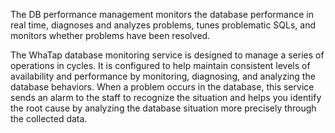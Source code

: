 The DB performance management monitors the database performance in real time, diagnoses and analyzes problems, tunes problematic SQLs, and monitors whether problems have been resolved. 

The WhaTap database monitoring service is designed to manage a series of operations in cycles. It is configured to help maintain consistent levels of availability and performance by monitoring, diagnosing, and analyzing the database behaviors. When a problem occurs in the database, this service sends an alarm to the staff to recognize the situation and helps you identify the root cause by analyzing the database situation more precisely through the collected data.
